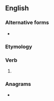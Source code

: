 ==English==

===Alternative forms===
* {{l|en|hear'st}} {{qualifier|obsolete}}

===Etymology===
{{suffix|hear|est|lang=en}}

===Verb===
{{head|en|verb form}}

# {{en-archaic second-person singular of|hear}}

===Anagrams===
* {{anagrams|en|a=aeehrst|Heaters|Theresa|aethers|ash tree|eraseth|heartes|heaters|reheats|seareth|sethera|thereas|æthers}}